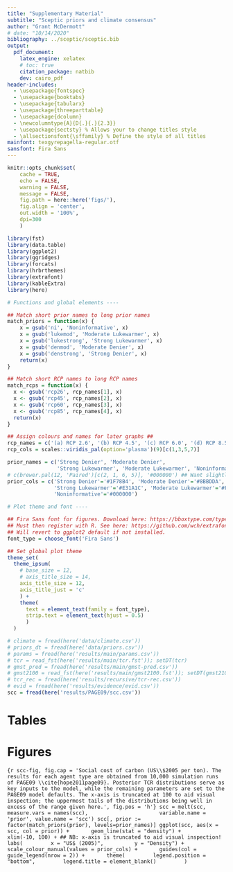 ```yaml
---
title: "Supplementary Material"
subtitle: "Sceptic priors and climate consensus"
author: "Grant McDermott"
# date: "10/14/2020"
bibliography: ../sceptic/sceptic.bib
output: 
  pdf_document:
    latex_engine: xelatex
    # toc: true
    citation_package: natbib
    dev: cairo_pdf
header-includes: 
  - \usepackage{fontspec}
  - \usepackage{booktabs}
  - \usepackage{tabularx}
  - \usepackage{threeparttable}
  - \usepackage{dcolumn}
  - \newcolumntype{A}{D{.}{.}{2.3}}
  - \usepackage{sectsty} % Allows your to change titles style
  - \allsectionsfont{\sffamily} % Define the style of all titles
mainfont: texgyrepagella-regular.otf
sansfont: Fira Sans
---
```


\newcommand{\beginsupplement}{%
	\setcounter{table}{0}
	\renewcommand{\thetable}{SM\arabic{table}}%
	\setcounter{figure}{0}
	\renewcommand{\thefigure}{SM\arabic{figure}}%
}
\beginsupplement

\listoftables
\listoffigures
\newpage


```r
knitr::opts_chunk$set(
	cache = TRUE, 
	echo = FALSE, 
	warning = FALSE,
	message = FALSE,
	fig.path = here::here('figs/'),
	fig.align = 'center',
	out.width = '100%',
	dpi=300
	)
```

```r
library(fst)
library(data.table)
library(ggplot2)
library(ggridges)
library(forcats)
library(hrbrthemes)
library(extrafont)
library(kableExtra)
library(here)

# Functions and global elements ----

## Match short prior names to long prior names
match_priors = function(x) {
	x = gsub('ni', 'Noninformative', x)
	x = gsub('lukemod', 'Moderate Lukewarmer', x)
	x = gsub('lukestrong', 'Strong Lukewarmer', x)
	x = gsub('denmod', 'Moderate Denier', x)
	x = gsub('denstrong', 'Strong Denier', x)
	return(x)
}

## Match short RCP names to long RCP names
match_rcps = function(x) {
  x <- gsub('rcp26', rcp_names[1], x)
  x <- gsub('rcp45', rcp_names[2], x)
  x <- gsub('rcp60', rcp_names[3], x)
  x <- gsub('rcp85', rcp_names[4], x)
  return(x)
}

## Assign colours and names for later graphs ##
rcp_names = c('(a) RCP 2.6', '(b) RCP 4.5', '(c) RCP 6.0', '(d) RCP 8.5')
rcp_cols = scales::viridis_pal(option='plasma')(9)[c(1,3,5,7)] 

prior_names = c('Strong Denier', 'Moderate Denier', 
                'Strong Lukewarmer', 'Moderate Lukewarmer', 'Noninformative')
# c(brewer.pal(12, 'Paired')[c(2, 1, 6, 5)], '#000000') ## Want slightly darker for light pairs
prior_cols = c('Strong Denier'='#1F78B4', 'Moderate Denier'='#8BBDDA',
               'Strong Lukewarmer'='#E31A1C', 'Moderate Lukewarmer'='#F68080',
               'Noninformative'='#000000')

# Plot theme and font ----

## Fira Sans font for figures. Download here: https://bboxtype.com/typefaces/FiraSans/#!layout=specimen
## Must then register with R. See here: https://github.com/wch/extrafont 
## Will revert to ggplot2 default if not installed.
font_type = choose_font('Fira Sans')

## Set global plot theme 
theme_set(
  theme_ipsum(
    # base_size = 12,
    # axis_title_size = 14,
  	axis_title_size = 12,
    axis_title_just = 'c'
    ) +
    theme(
      text = element_text(family = font_type),
      strip.text = element_text(hjust = 0.5)
      )
  )
```

```r
# climate = fread(here('data/climate.csv'))
# priors_dt = fread(here('data/priors.csv'))
# params = fread(here('results/main/params.csv'))
# tcr = read_fst(here('results/main/tcr.fst')); setDT(tcr)
# gmst_pred = fread(here('results/main/gmst-pred.csv'))
# gmst2100 = read_fst(here('results/main/gmst2100.fst')); setDT(gmst2100)
# tcr_rec = fread(here('results/recursive/tcr-rec.csv'))
# evid = fread(here('results/evidence/evid.csv'))
scc = fread(here('results/PAGE09/scc.csv'))
```


# Tables

\begin{table}[ht] \centering 
	\caption{TCR efficacies} 
	\label{tab:marvel} 
	\begin{threeparttable} 
		\begin{tabular}{@{\extracolsep{5pt}} lcc}
			\toprule
			Forcing agent & Mean &   95\% C.I.   \\ 
			\midrule
			Aerosols      & 1.55 & (1.05, 2.05)  \\
			GHGs          & 1.17 & (1.07, 1.28)  \\
			Land use      & 3.82 & (-2.16, 9.80) \\
			Ozone         & 0.66 & (0.34, 0.98)  \\
			Solar         & 1.68 & (-1.27, 4.63)  \\
			Volcanic      & 0.61 & (0.33, 0.89)  \\ 
			\bottomrule
		\end{tabular} 
		\begin{tablenotes}
			\footnotesize
			\item Adapted from Table S1 of \cite{marvel2016implications}. Confidence intervals on the sample means are constructed from a \textit{t} distribution with 4 degrees of freedom.
		\end{tablenotes}
	\end{threeparttable} 
\end{table} 

<!-- \vspace{1cm} -->

<!-- \begin{table}[h] \centering -->
<!-- 	%\begin{adjustwidth}{-.1in}{-.1in}%{-.55in}{-.55in}   -->
<!-- 	\caption{Posterior TCRs when separating anthropogenic sources from other forcings (robustness check)}  -->
<!-- 	\label{tab:anthro}  -->
<!-- %	\begin{adjustwidth}{-1cm}{-1cm} -->
<!-- 		%  \scriptsize  -->
<!-- 		\footnotesize %%% added %%% -->
<!-- 		\begin{threeparttable} %%% added %%% -->
<!-- 			%\begin{tabular}{@{\extracolsep{1pt}} D{.}{.}{-3} D{.}{.}{-3} D{.}{.}{-3} D{.}{.}{-3} D{.}{.}{-3} D{.}{.}{-3} }  -->
<!-- 			\begin{tabularx}{.9\linewidth}{ l X X X X X} -->
<!-- 				%\\[-1.8ex]\hline  -->
<!-- 				%\hline \\[-1.8ex]  -->
<!-- %				\multicolumn{6}{c}{\normalsize \footnotesize Dependent variable: Global Mean Surface Temperature anomaly ($^\circ$C)} \\ \\[-1.8ex]\hline  -->
<!-- 				\toprule %%% changed %%%%  -->
<!-- 				\multicolumn{1}{c}{} &  & \multicolumn{2}{c}{Lukewarmer} & \multicolumn{2}{c}{Denier} \\  %\\[-1.8ex]  -->
<!-- 				\cmidrule(lr){3-4}\cmidrule(lr){5-6} -->
<!-- 				\multicolumn{1}{c}{} & \multicolumn{1}{c}{Noninformative} & \multicolumn{1}{c}{Moderate} & \multicolumn{1}{c}{Strong} & \multicolumn{1}{c}{Moderate} & \multicolumn{1}{c}{Strong} \\   -->
<!-- 				\midrule -->
<!-- 				\multicolumn{1}{l}{TCR (anthropogenic)} & \multicolumn{1}{c}{1.5} & \multicolumn{1}{c}{1.5} & \multicolumn{1}{c}{1.2} & \multicolumn{1}{c}{1.4} & \multicolumn{1}{c}{0.3} \\  -->
<!-- 				\multicolumn{1}{c}{} & \multicolumn{1}{c}{[1.4, 1.8]} & \multicolumn{1}{c}{[1.3, 1.7]} & \multicolumn{1}{c}{[1.1, 1.4]} & \multicolumn{1}{c}{[1.2, 1.6]} & \multicolumn{1}{c}{[0.2, 0.5]} \\  -->
<!-- 				\midrule				 -->
<!-- 				\multicolumn{1}{l}{TCR (CO$_2$)} & \multicolumn{1}{c}{1.7} & \multicolumn{1}{c}{1.5} & \multicolumn{1}{c}{1.1} & \multicolumn{1}{c}{1.3} & \multicolumn{1}{c}{0.2} \\  -->
<!-- 				\multicolumn{1}{c}{} & \multicolumn{1}{c}{[1.4, 2]} & \multicolumn{1}{c}{[1.2, 1.8]} & \multicolumn{1}{c}{[1, 1.3]} & \multicolumn{1}{c}{[1, 1.5]} & \multicolumn{1}{c}{[0.1, 0.3]} \\  -->

<!-- 				\\[-1.8ex] -->
<!-- 				%\hline \\[-1.8ex]  -->
<!-- 				\bottomrule -->
<!-- 			\end{tabularx}  -->
<!-- 			\begin{tablenotes} -->
<!-- 				\footnotesize %\scriptsize -->
<!-- 				\item Implied TCR values are derived from an alternative implementation of regression equation~\ref{eq:regression}. In the first case, anthropogenic forcings are entered separately from natural forcings. In the second, CO$_2$ forcings are entered separately from all other sources. See main text for details. While the underlying regression coefficients are omitted for brevity, the notes from Table~\ref{tab:reg-coefs} all apply.  -->
<!-- 			\end{tablenotes} -->
<!-- 		\end{threeparttable} -->
<!-- %	\end{adjustwidth} -->
<!-- \end{table}  -->


\begin{table}[h] \centering 
	\caption{Covariate vectors for prediction in the year 2100} 
	\begin{threeparttable} %%% added %%% 
		\begin{tabularx}{.9\textwidth}{@{\extracolsep{1pt}} X A A A A } 
			%\begin{tabularx}{\textwidth}{X c c c c} 
			%\hline\hline
			\toprule
			&\multicolumn{1}{c}{RCP 2.6}&\multicolumn{1}{c}{RCP 4.5}&\multicolumn{1}{c}{RCP 6.0}&\multicolumn{1}{c}{RCP 8.5}\\
			%&\multicolumn{1}{c}{\footnotesize420 ppmv CO$_2$}&\multicolumn{1}{c}{\footnotesize540 ppmv CO$_2$}&\multicolumn{1}{c}{\footnotesize670 ppmv CO$_2$}&\multicolumn{1}{c}{\footnotesize940 ppmv CO$_2$}\\
			%\hline
			%\\[-1.8ex] 
			\midrule
			$RF_{2100}$  																			& 2.626		& 4.281		& 5.522		& 8.340		\\ 
			\hspace{5 pt} \textit{CO$_2$ component}	& \multicolumn{1}{c}{\textit{\hspace{1em}85\%}}	&	\multicolumn{1}{c}{\textit{\hspace{1em}83\%}}	&	\multicolumn{1}{c}{\textit{\hspace{1em}86\%}}	&	\multicolumn{1}{c}{\textit{\hspace{1em}78\%}}	\\
			\hspace{5 pt} \textit{Solar component}		& \multicolumn{1}{c}{\textit{\hspace{1em} 7\%}}	&	\multicolumn{1}{c}{\textit{\hspace{1em} 4\%}}	&	\multicolumn{1}{c}{\textit{\hspace{1em} 3\%}}	&	\multicolumn{1}{c}{\textit{\hspace{1em} 2\%}}	\\
			\\[-1.8ex] 
			$\overline{VOLC}$																	& 0.017		& 0.017		& 0.017		& 0.017		\\
			\\[-1.8ex] 
			$\overline{SOI}$																	&\text{-}0.079	&\text{-}0.079	&\text{-}0.079	&\text{-}0.079	\\
			\\[-1.8ex] 
			$\overline{AMO}$ 																	&\text{-}0.002 &\text{-}0.002	&\text{-}0.002	&\text{-}0.002	\\
			%\hline\hline
			\bottomrule
		\end{tabularx}
		\begin{tablenotes}
			\footnotesize
			\item \textit{Notes:} Covariates are used to predict the global mean surface temperature anomaly in the year 2100. The Representative Concentration Pathways (RCPs) are a family of forcing scenarios developed for the IPCC \cite{van2011rcp}. Each RCP has a core component of atmospheric CO$_2$ concentrations, measured in parts per million volume (ppmv). With regard to the covariates in the regression model, total radiative forcing ($RF$) and volcanic aerosols ($VOLC$) are measured in Wm$^{-2}$. The Southern Oscillation Index ($SOI$) and Atlantic Multidecadal Oscilliation ($AMO$) are measured as scaled indices. Future values for $RF$ are taken from the RCP database. For the rest, historical mean values are used.
		\end{tablenotes}
	\end{threeparttable} 
	\label{tab:covariate}
\end{table}


\newpage
\pagebreak

# Figures

```{r scc-fig, fig.cap = 'Social cost of carbon (US\\$2005 per ton). The results for each agent type are obtained from 10,000 simulation runs of PAGE09 \\cite{hope2011page09}. Posterior TCR distributions serve as key inputs to the model, while the remaining parameters are set to the PAGE09 model defaults. The x-axis is truncated at 100 to aid visual inspection; the uppermost tails of the distributions being well in excess of the range given here.', fig.pos = 'h'}
scc = melt(scc, measure.vars = names(scc), 
					 variable.name = 'prior', value.name = 'scc')
scc[, prior := factor(match_priors(prior), levels=prior_names)]
ggplot(scc, aes(x = scc, col = prior)) +
      geom_line(stat = "density") +
      xlim(-10, 100) + ## NB: x-axis is truncated to aid visual inspection!
      labs(
        x = "US$ (2005)", 
        y = "Density") + 
      scale_colour_manual(values = prior_cols) +
      guides(col = guide_legend(nrow = 2)) +
      theme(
        legend.position = "bottom",
        legend.title = element_blank()
        )
```

\newpage
